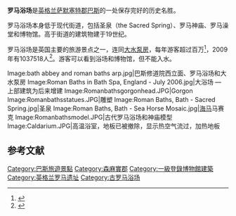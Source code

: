 {{noteTA
|G1=UK Places
}}
{{Infobox Historic building
|image=roman.baths.at.bath.exterior.arp.jpg
|caption=入口
|name=罗马浴场
|location_town=[[巴斯_(薩默塞特郡)|巴斯]]
|location_country=[[英格兰|英格兰]]
|latitude= 51.3809
|longitude= -2.3595
|coordinates_display=yes
|architect=Building - 老约翰·伍德、小约翰·伍德
|construction_start_date= 1894
|completion_date= 1897
}}
'''罗马浴场'''是[[英格兰|英格兰]][[萨默塞特郡|萨默塞特郡]][[巴斯_(薩默塞特郡)|巴斯]]的一处保存完好的历史名胜。 

罗马浴场本身低于现代街道，包括圣泉（the Sacred Spring）、罗马神庙、罗马澡堂和博物馆。高于街道的建筑物建于19世纪。 

罗马浴场是英国主要的旅游景点之一，连同[[大水泵房_(巴斯)|大水泵房]]，每年游客超过百万<ref>{{cite web |url=http://www.romanbaths.co.uk/index.cfm?fuseAction=SM.nav&UUID=B774A562-65BF-7E43-3224A238E485A13C |title=Conservation in Action at the Roman Bath |accessdate=2007-11-01 |work=Roman Baths Museum Web Site |archive-date=2013-11-01 |archive-url=https://web.archive.org/web/20131101170038/http://www.romanbaths.co.uk/index.cfm?fuseAction=SM.nav&UUID=B774A562-65BF-7E43-3224A238E485A13C |dead-url=no }}</ref>，2009年有1037518人<ref>{{cite web|title=Visits made in 2009 to visitor attractions|url=http://www.alva.org.uk/visitor_statistics/|publisher=Association of leading visitor attractions|deadurl=yes|archiveurl=https://web.archive.org/web/20101031142218/http://www.alva.org.uk/visitor_statistics/|archivedate=2010-10-31}}</ref>。游客可以看到浴场和博物馆，但不能入水。 

<gallery>
Image:bath abbey and roman baths arp.jpg|巴斯修道院西立面、罗马浴场和大水泵房
Image:Roman Baths in Bath Spa, England - July 2006.jpg|大浴场 — 上部建筑为后来增建
Image:Romanbathsgorgonhead.JPG|Gorgon
Image:Romanbathsstatues.JPG|雕塑
Image:Roman Baths, Bath - Sacred Spring.jpg|圣泉
Image:Roman Baths, Bath - Sea Horse Mosaic.jpg|[[海马|海马]]马赛克
Image:Romanbathsmodel.JPG|古代罗马浴场和神庙模型
Image:Caldarium.JPG|高温浴室，地板已被撤除，显示热空气流过，加热地板
</gallery>

==参考文献==
{{reflist|2}}
{{commonscat|Roman Baths}}

[[Category:巴斯旅遊景點|Category:巴斯旅遊景點]]
[[Category:森麻實郡|Category:森麻實郡]]
[[Category:一級登錄博物館建築|Category:一級登錄博物館建築]]
[[Category:英格兰罗马遗址|Category:英格兰罗马遗址]]
[[Category:古罗马浴场|Category:古罗马浴场]]